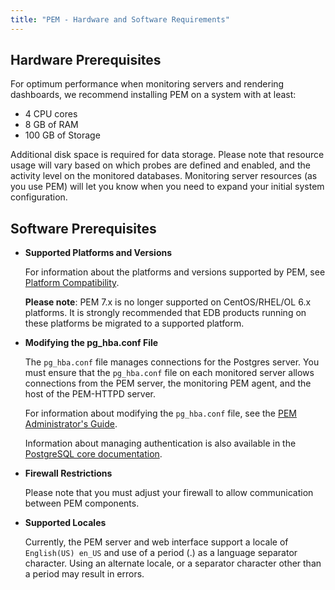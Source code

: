 ```yaml
---
title: "PEM - Hardware and Software Requirements"
---
```


## Hardware Prerequisites

For optimum performance when monitoring servers and rendering dashboards, we recommend installing PEM on a system with at least:

-   4 CPU cores
-   8 GB of RAM
-   100 GB of Storage

Additional disk space is required for data storage. Please note that resource usage will vary based on which probes are defined and enabled, and the activity level on the monitored databases. Monitoring server resources (as you use PEM) will let you know when you need to expand your initial system configuration.

## Software Prerequisites

-   **Supported Platforms and Versions**

    For information about the platforms and versions supported by PEM, see [Platform Compatibility](https://www.enterprisedb.com/platform-compatibility#pem).


    **Please note**: PEM 7.x is no longer supported on CentOS/RHEL/OL 6.x platforms. It is strongly recommended that EDB products running on these platforms be migrated to a supported platform.

-   **Modifying the pg_hba.conf File**

    The `pg_hba.conf` file manages connections for the Postgres server. You must ensure that the `pg_hba.conf` file on each monitored server allows connections from the PEM server, the monitoring PEM agent, and the host of the PEM-HTTPD server.

    For information about modifying the `pg_hba.conf` file, see the [PEM Administrator's Guide](https://www.enterprisedb.com/docs/pem/latest/pem_admin/).

    Information about managing authentication is also available in the [PostgreSQL core documentation](https://www.postgresql.org/docs/current/static/auth-pg-hba-conf.html).

-   **Firewall Restrictions**

    Please note that you must adjust your firewall to allow communication between PEM components.

-   **Supported Locales**

    Currently, the PEM server and web interface support a locale of `English(US) en_US` and use of a period (.) as a language separator character. Using an alternate locale, or a separator character other than a period may result in errors.
